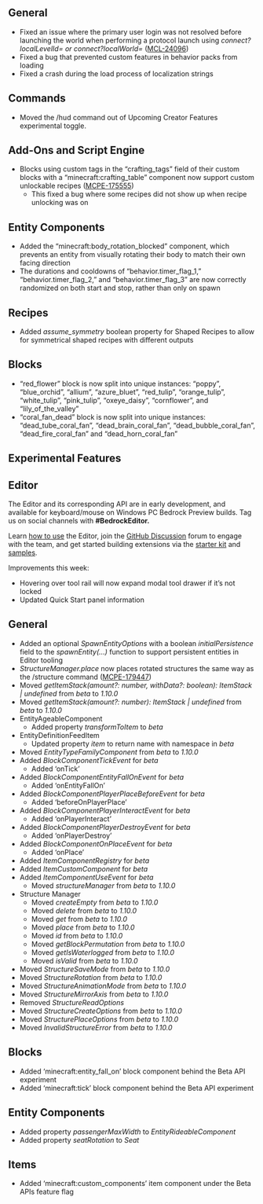 



## **General**

-   Fixed an issue where the primary user login was not resolved before launching the world when performing a protocol launch using _connect?localLevelId=_ _or_ _connect?localWorld=_ ([MCL-24096](https://bugs.mojang.com/browse/MCL-24096))
-   Fixed a bug that prevented custom features in behavior packs from loading
-   Fixed a crash during the load process of localization strings

## **Commands**

-   Moved the /hud command out of Upcoming Creator Features experimental toggle.

## **Add-Ons and Script Engine**

-   Blocks using custom tags in the “crafting\_tags” field of their custom blocks with a “minecraft:crafting\_table” component now support custom unlockable recipes ([MCPE-175555](https://bugs.mojang.com/browse/MCPE-175555))
    -   This fixed a bug where some recipes did not show up when recipe unlocking was on

## **Entity Components**

-   Added the “minecraft:body\_rotation\_blocked” component, which prevents an entity from visually rotating their body to match their own facing direction
-   The durations and cooldowns of “behavior.timer\_flag\_1,” “behavior.timer\_flag\_2,” and “behavior.timer\_flag\_3” are now correctly randomized on both start and stop, rather than only on spawn

## **Recipes**

-   Added _assume\_symmetry_ boolean property for Shaped Recipes to allow for symmetrical shaped recipes with different outputs

## **Blocks**

-   “red\_flower” block is now split into unique instances: “poppy”, “blue\_orchid”, “allium”, “azure\_bluet”, “red\_tulip”, “orange\_tulip”, “white\_tulip”, “pink\_tulip”, “oxeye\_daisy”, “cornflower”, and “lily\_of\_the\_valley”
-   “coral\_fan\_dead” block is now split into unique instances: “dead\_tube\_coral\_fan”, “dead\_brain\_coral\_fan”, “dead\_bubble\_coral\_fan”, “dead\_fire\_coral\_fan” and “dead\_horn\_coral\_fan”  
      
    




<h2 className="experimental_divider">Experimental Features</h2>




## **Editor**

The Editor and its corresponding API are in early development, and available for keyboard/mouse on Windows PC Bedrock Preview builds. Tag us on social channels with **#BedrockEditor.**

Learn [how to use](https://aka.ms/LearnEditor) the Editor, join the [GitHub Discussion](https://github.com/Mojang/minecraft-editor/discussions) forum to engage with the team, and get started building extensions via the [starter kit](https://github.com/Mojang/minecraft-editor-extension-starter-kit) and [samples](https://github.com/Mojang/minecraft-editor-extension-samples).

Improvements this week:

-   Hovering over tool rail will now expand modal tool drawer if it’s not locked
-   Updated Quick Start panel information

## **General**

-   Added an optional _SpawnEntityOptions_ with a boolean _initialPersistence_ field to the _spawnEntity(…)_ function to support persistent entities in Editor tooling
-   _StructureManager.place_ now places rotated structures the same way as the /structure command ([MCPE-179447](https://bugs.mojang.com/browse/MCPE-179447))
-   Moved _getItemStack(amount?: number, withData?: boolean): ItemStack | undefined_ from _beta_ to _1.10.0_
-   Moved _getItemStack(amount?: number): ItemStack | undefined_ from _beta_ to _1.10.0_
-   EntityAgeableComponent
    -   Added property _transformToItem_ to _beta_
-   EntityDefinitionFeedItem
    -   Updated property _item_ to return name with namespace in _beta_
-   Moved _EntityTypeFamilyComponent_ from _beta_ to _1.10.0_
-   Added _BlockComponentTickEvent_ for _beta_
    -   Added ‘onTick’
-   Added _BlockComponentEntityFallOnEvent_ for _beta_
    -   Added ‘onEntityFallOn’
-   Added _BlockComponentPlayerPlaceBeforeEvent_ for _beta_
    -   Added ‘beforeOnPlayerPlace’
-   Added _BlockComponentPlayerInteractEvent_ for _beta_
    -   Added ‘onPlayerInteract’
-   Added _BlockComponentPlayerDestroyEvent_ for _beta_
    -   Added ‘onPlayerDestroy’
-   Added _BlockComponentOnPlaceEvent_ for _beta_
    -   Added ‘onPlace’
-   Added _ItemComponentRegistry_ for _beta_
-   Added _ItemCustomComponent_ for _beta_
-   Added _ItemComponentUseEvent_ for _beta_
    -   Moved _structureManager_ from _beta_ to _1.10.0_
-   Structure Manager
    -   Moved _createEmpty_ from _beta_ to _1.10.0_
    -   Moved _delete_ from _beta_ to _1.10.0_
    -   Moved _get_ from _beta_ to _1.10.0_
    -   Moved _place_ from _beta_ to _1.10.0_
    -   Moved _id_ from _beta_ to _1.10.0_
    -   Moved _getBlockPermutation_ from _beta_ to _1.10.0_
    -   Moved _getIsWaterlogged_ from _beta_ to _1.10.0_
    -   Moved _isValid_ from _beta_ to _1.10.0_
-   Moved _StructureSaveMode_ from _beta_ to _1.10.0_
-   Moved _StructureRotation_ from _beta_ to _1.10.0_
-   Moved _StructureAnimationMode_ from _beta_ to _1.10.0_
-   Moved _StructureMirrorAxis_ from _beta_ to _1.10.0_
-   Removed _StructureReadOptions_
-   Moved _StructureCreateOptions_ from _beta_ to _1.10.0_
-   Moved _StructurePlaceOptions_ from _beta_ to _1.10.0_
-   Moved _InvalidStructureError_ from _beta_ to _1.10.0_

## **Blocks**

-   Added ‘minecraft:entity\_fall\_on’ block component behind the Beta API experiment
-   Added ‘minecraft:tick’ block component behind the Beta API experiment

## **Entity Components**

-   Added property _passengerMaxWidth_ to _EntityRideableComponent_
-   Added property _seatRotation_ to _Seat_

## **Items**

-   Added ‘minecraft:custom\_components’ item component under the Beta APIs feature flag